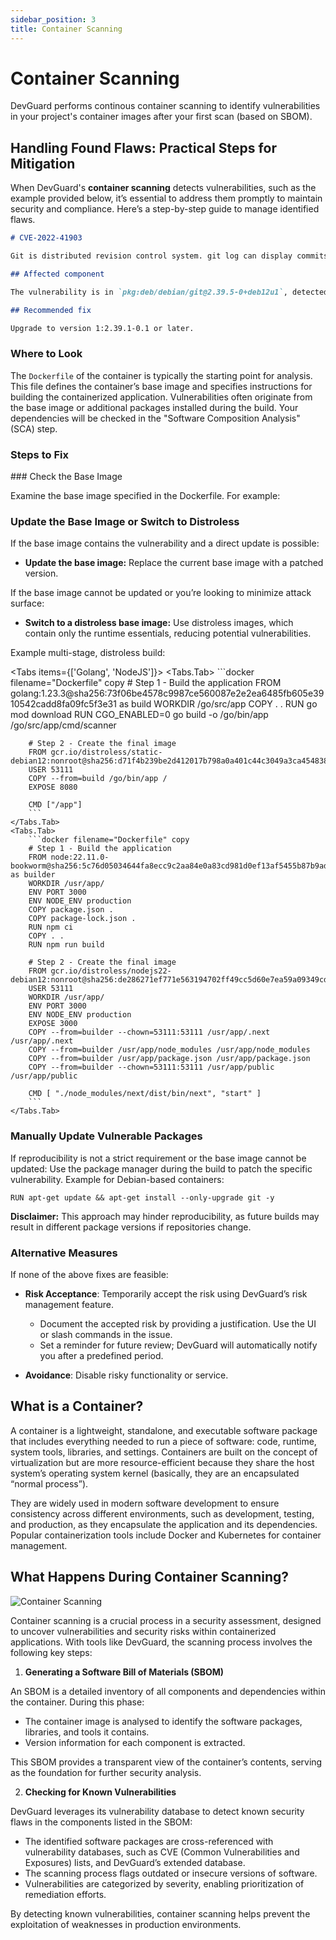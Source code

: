 ```yaml
---
sidebar_position: 3
title: Container Scanning
---
```


# Container Scanning

<Callout type="info" emoji="ℹ️">
  DevGuard performs continous container scanning to identify vulnerabilities in your project's container images after your first scan (based on SBOM).
</Callout>


## Handling Found Flaws: Practical Steps for Mitigation

When DevGuard's **container scanning** detects vulnerabilities, such as the example provided below, it’s essential to address them 
promptly to maintain security and compliance. Here’s a step-by-step guide to manage identified flaws.

```md filename="Example Flaw"
# CVE-2022-41903

Git is distributed revision control system. git log can display commits in an arbitrary...

## Affected component

The vulnerability is in `pkg:deb/debian/git@2.39.5-0+deb12u1`, detected by the `container-scanning` scan.

## Recommended fix

Upgrade to version 1:2.39.1-0.1 or later.
```

### Where to Look

The `Dockerfile` of the container is typically the starting point for analysis. This file defines the container’s 
base image and specifies instructions for building the containerized application. Vulnerabilities often originate 
from the base image or additional packages installed during the build. Your dependencies will be checked in the 
"Software Composition Analysis" (SCA) step.

### Steps to Fix

<Steps>
### Check the Base Image
 
Examine the base image specified in the Dockerfile. For example:
 
### Update the Base Image or Switch to Distroless
 
If the base image contains the vulnerability and a direct update is possible:
- **Update the base image:**
Replace the current base image with a patched version.

If the base image cannot be updated or you’re looking to minimize attack surface:

- **Switch to a distroless base image:**
Use distroless images, which contain only the runtime essentials, reducing potential vulnerabilities.

Example multi-stage, distroless build:

<Tabs items={['Golang', 'NodeJS']}>
    <Tabs.Tab>
        ```docker filename="Dockerfile" copy
        # Step 1 - Build the application
        FROM golang:1.23.3@sha256:73f06be4578c9987ce560087e2e2ea6485fb605e3910542cadd8fa09fc5f3e31 as build
        WORKDIR /go/src/app
        COPY . .
        RUN go mod download
        RUN CGO_ENABLED=0 go build -o /go/bin/app /go/src/app/cmd/scanner

        # Step 2 - Create the final image
        FROM gcr.io/distroless/static-debian12:nonroot@sha256:d71f4b239be2d412017b798a0a401c44c3049a3ca454838473a4c32ed076bfea
        USER 53111
        COPY --from=build /go/bin/app /
        EXPOSE 8080

        CMD ["/app"]
        ```
    </Tabs.Tab>
    <Tabs.Tab>
        ```docker filename="Dockerfile" copy
        # Step 1 - Build the application
        FROM node:22.11.0-bookworm@sha256:5c76d05034644fa8ecc9c2aa84e0a83cd981d0ef13af5455b87b9adf5b216561 as builder
        WORKDIR /usr/app/
        ENV PORT 3000
        ENV NODE_ENV production
        COPY package.json .
        COPY package-lock.json .
        RUN npm ci
        COPY . .
        RUN npm run build

        # Step 2 - Create the final image
        FROM gcr.io/distroless/nodejs22-debian12:nonroot@sha256:de286271ef771e563194702ff49cc5d60e7ea59a09349cdae129e3b0c6ab396b
        USER 53111
        WORKDIR /usr/app/
        ENV PORT 3000
        ENV NODE_ENV production
        EXPOSE 3000
        COPY --from=builder --chown=53111:53111 /usr/app/.next /usr/app/.next
        COPY --from=builder /usr/app/node_modules /usr/app/node_modules
        COPY --from=builder /usr/app/package.json /usr/app/package.json
        COPY --from=builder --chown=53111:53111 /usr/app/public /usr/app/public

        CMD [ "./node_modules/next/dist/bin/next", "start" ]
        ```
    </Tabs.Tab>
</Tabs>

### Manually Update Vulnerable Packages

If reproducibility is not a strict requirement or the base image cannot be updated:
Use the package manager during the build to patch the specific vulnerability.
Example for Debian-based containers:

```docker filename="Dockerfile" copy
RUN apt-get update && apt-get install --only-upgrade git -y
```

**Disclaimer:** This approach may hinder reproducibility, as future builds may result in different package versions if repositories change.

### Alternative Measures

If none of the above fixes are feasible:
- **Risk Acceptance**: Temporarily accept the risk using DevGuard’s risk management feature.
  - Document the accepted risk by providing a justification. Use the UI or slash commands in the issue.
  - Set a reminder for future review; DevGuard will automatically notify you after a predefined period.

- **Avoidance**: Disable risky functionality or service.

</Steps>

## What is a Container?

A container is a lightweight, standalone, and executable software package that includes everything 
needed to run a piece of software: code, runtime, system tools, libraries, and settings. Containers 
are built on the concept of virtualization but are more resource-efficient because they share the 
host system’s operating system kernel (basically, they are an encapsulated “normal process”).

They are widely used in modern software development to ensure consistency across different environments, 
such as development, testing, and production, as they encapsulate the application and its dependencies. 
Popular containerization tools include Docker and Kubernetes for container management.

## What Happens During Container Scanning?

![Container Scanning](../../../assets/container-scanning.png)

Container scanning is a crucial process in a security assessment, designed to uncover vulnerabilities 
and security risks within containerized applications. With tools like DevGuard, the scanning process 
involves the following key steps:

1. **Generating a Software Bill of Materials (SBOM)**

An SBOM is a detailed inventory of all components and dependencies within the container. During this phase:
- The container image is analysed to identify the software packages, libraries, and tools it contains.
- Version information for each component is extracted.

This SBOM provides a transparent view of the container’s contents, serving as the foundation for further 
security analysis.

2. **Checking for Known Vulnerabilities**

DevGuard leverages its vulnerability database to detect known security flaws in the components listed in the SBOM:
- The identified software packages are cross-referenced with vulnerability databases, such as CVE (Common Vulnerabilities and Exposures) lists, and DevGuard’s extended database.
- The scanning process flags outdated or insecure versions of software.
- Vulnerabilities are categorized by severity, enabling prioritization of remediation efforts.

By detecting known vulnerabilities, container scanning helps prevent the exploitation of weaknesses in production environments.